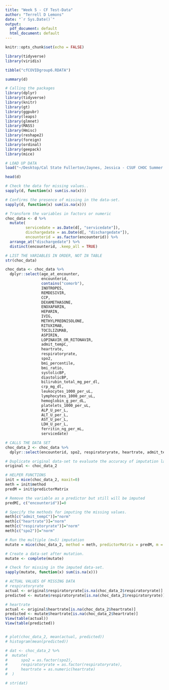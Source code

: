```yaml
---
title: "Week 5 - CF Test-Data"
author: "Terrell D Lemons"
date: "`r Sys.Date()`"
output:
  pdf_document: default
  html_document: default
---
```


```r
knitr::opts_chunk$set(echo = FALSE)
```


```r
library(tidyverse)
library(viridis)

tibble("cfCOVIDgroup6.RDATA")

summary(d)
```


```r

# Calling the packages
library(dplyr)
library(tidyverse)
library(knitr)
library(gt)
library(ggpubr)
library(leaps)
library(glmnet)
library(MASS)
library(Hmisc)
library(reshape2)
library(foreign)
library(ordinal)
library(geepack)
library(mice)

# LOAD UP DATA
load("~/Desktop/Cal State Fullerton/Jaynes, Jessica - CSUF CHOC Summer 2022 Research/Group2/cfCOVIDgroup6.RDATA")

head(d)

# Check the data for missing values..
sapply(d, function(x) sum(is.na(x)))

# Confirms the presence of missing in the data-set.
sapply(d, function(x) sum(is.na(x)))

# Transform the variables in factors or numeric
choc_data <- d %>% 
  mutate(
         servicedate = as.Date(d[, "servicedate"]),
         dischargedate = as.Date(d[, "dischargedate"]),
         encounterid = as.factor(encounterid)) %>% 
  arrange_at("dischargedate") %>% 
  distinct(encounterid, .keep_all = TRUE)

# LIST THE VARIABLES IN ORDER, NOT IN TABLE
str(choc_data)

choc_data <- choc_data %>% 
  dplyr::select(age_at_encounter, 
                encounterid, 
                contains("comorb"), 
                INOTROPES,
                REMDESIVIR, 
                CCP, 
                DEXAMETHASONE,
                ENOXAPARIN, 
                HEPARIN, 
                IVIG,
                METHYLPREDNISOLONE, 
                RITUXIMAB, 
                TOCILIZUMAB, 
                ASPIRIN,
                LOPINAVIR_OR_RITONAVIR, 
                admit_tempC, 
                heartrate, 
                respiratoryrate,
                spo2, 
                bmi_percentile, 
                bmi_ratio, 
                systolicBP, 
                diastolicBP,
                bilirubin_total_mg_per_dl, 
                crp_mg_dl, 
                leukocytes_1000_per_uL,
                lymphocytes_1000_per_uL, 
                hemoglobin_g_per_dL, 
                platelets_1000_per_uL,
                ALP_U_per_L, 
                ALT_U_per_L, 
                AST_U_per_L, 
                LDH_U_per_L, 
                ferritin_ng_per_mL, 
                servicedate)

# CALLS THE DATA SET
choc_data_2 <- choc_data %>% 
  dplyr::select(encounterid, spo2, respiratoryrate, heartrate, admit_tempC)

# Duplicate original data-set to evaluate the accuracy of imputation later.
original <- choc_data_2

# HELPER FUNCTIONS
init = mice(choc_data_2, maxit=0) 
meth = init$method
predM = init$predictorMatrix

# Remove the variable as a predictor but still will be imputed
predM[, c("encounterid")]=0

# Specify the methods for imputing the missing values.
meth[c("admit_tempC")]="norm" 
meth[c("heartrate")]="norm" 
meth[c("respiratoryrate")]="norm"
meth[c("spo2")]="norm" 

# Run the multiple (m=5) imputation
mutate = mice(choc_data_2, method = meth, predictorMatrix = predM, m = 5)

# Create a data-set after mutation.
mutate <- complete(mutate)

# Check for missing in the imputed data-set.
sapply(mutate, function(x) sum(is.na(x)))

# ACTUAL VALUES OF MISSING DATA
# respiratoryrate
actual <- original$respiratoryrate[is.na(choc_data_2$respiratoryrate)]
predicted <- mutate$respiratoryrate[is.na(choc_data_2$respiratoryrate)]

# heartrate
actual <- original$heartrate[is.na(choc_data_2$heartrate)] 
predicted <- mutate$heartrate[is.na(choc_data_2$heartrate)] 
View(table(actual))
View(table(predicted))


# plot(choc_data_2, mean(actual, predicted))
# histogram(mean(predicted))

# dat <- choc_data_2 %>%
#  mutate(
#      spo2 = as.factor(spo2),
#      respiratoryrate = as.factor(respiratoryrate),
#      heartrate = as.numeric(heartrate)
#  )

# str(dat)


```


